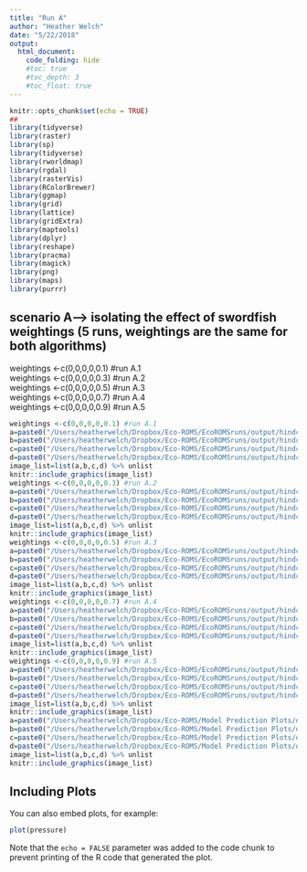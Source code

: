 ```yaml
---
title: "Run A"
author: "Heather Welch"
date: "5/22/2018"
output: 
  html_document:
    code_folding: hide
    #toc: true
    #toc_depth: 3
    #toc_float: true
---
```


```r
knitr::opts_chunk$set(echo = TRUE)
##
library(tidyverse)
library(raster)
library(sp)
library(tidyverse)
library(rworldmap)
library(rgdal)
library(rasterVis)
library(RColorBrewer)
library(ggmap)
library(grid)
library(lattice)
library(gridExtra)
library(maptools)
library(dplyr)
library(reshape)
library(pracma)
library(magick)
library(png)
library(maps)
library(purrr)
```
## scenario A--> isolating the effect of swordfish weightings (5 runs, weightings are the same for both algorithms)  
weightings <-c(0,0,0,0,0.1) #run A.1  
weightings <-c(0,0,0,0,0.3) #run A.2  
weightings <-c(0,0,0,0,0.5) #run A.3  
weightings <-c(0,0,0,0,0.7) #run A.4  
weightings <-c(0,0,0,0,0.9) #run A.5  


```r
weightings <-c(0,0,0,0,0.1) #run A.1  
a=paste0("/Users/heatherwelch/Dropbox/Eco-ROMS/EcoROMSruns/output/hindcast_ms/mean/EcoROMS_original_",paste0(weightings,collapse="_"),"_1995-09-11_mean.png")
b=paste0("/Users/heatherwelch/Dropbox/Eco-ROMS/EcoROMSruns/output/hindcast_ms/mean/EcoROMS_original_unscaled_",paste0(weightings,collapse="_"),"_1995-09-11_mean.png")
c=paste0("/Users/heatherwelch/Dropbox/Eco-ROMS/EcoROMSruns/output/hindcast_ms/marxan/marxan_",paste0(weightings,collapse="_"),"_1995-09-11_raw.png")
d=paste0("/Users/heatherwelch/Dropbox/Eco-ROMS/EcoROMSruns/output/hindcast_ms/marxan/marxan_",paste0(weightings,collapse="_"),"_1995-09-11_raw_unscaled.png")
image_list=list(a,b,c,d) %>% unlist
knitr::include_graphics(image_list)
weightings <-c(0,0,0,0,0.3) #run A.2
a=paste0("/Users/heatherwelch/Dropbox/Eco-ROMS/EcoROMSruns/output/hindcast_ms/mean/EcoROMS_original_",paste0(weightings,collapse="_"),"_1995-09-11_mean.png")
b=paste0("/Users/heatherwelch/Dropbox/Eco-ROMS/EcoROMSruns/output/hindcast_ms/mean/EcoROMS_original_unscaled_",paste0(weightings,collapse="_"),"_1995-09-11_mean.png")
c=paste0("/Users/heatherwelch/Dropbox/Eco-ROMS/EcoROMSruns/output/hindcast_ms/marxan/marxan_",paste0(weightings,collapse="_"),"_1995-09-11_raw.png")
d=paste0("/Users/heatherwelch/Dropbox/Eco-ROMS/EcoROMSruns/output/hindcast_ms/marxan/marxan_",paste0(weightings,collapse="_"),"_1995-09-11_raw_unscaled.png")
image_list=list(a,b,c,d) %>% unlist
knitr::include_graphics(image_list)
weightings <-c(0,0,0,0,0.5) #run A.3  
a=paste0("/Users/heatherwelch/Dropbox/Eco-ROMS/EcoROMSruns/output/hindcast_ms/mean/EcoROMS_original_",paste0(weightings,collapse="_"),"_1995-09-11_mean.png")
b=paste0("/Users/heatherwelch/Dropbox/Eco-ROMS/EcoROMSruns/output/hindcast_ms/mean/EcoROMS_original_unscaled_",paste0(weightings,collapse="_"),"_1995-09-11_mean.png")
c=paste0("/Users/heatherwelch/Dropbox/Eco-ROMS/EcoROMSruns/output/hindcast_ms/marxan/marxan_",paste0(weightings,collapse="_"),"_1995-09-11_raw.png")
d=paste0("/Users/heatherwelch/Dropbox/Eco-ROMS/EcoROMSruns/output/hindcast_ms/marxan/marxan_",paste0(weightings,collapse="_"),"_1995-09-11_raw_unscaled.png")
image_list=list(a,b,c,d) %>% unlist
knitr::include_graphics(image_list)
weightings <-c(0,0,0,0,0.7) #run A.4 
a=paste0("/Users/heatherwelch/Dropbox/Eco-ROMS/EcoROMSruns/output/hindcast_ms/mean/EcoROMS_original_",paste0(weightings,collapse="_"),"_1995-09-11_mean.png")
b=paste0("/Users/heatherwelch/Dropbox/Eco-ROMS/EcoROMSruns/output/hindcast_ms/mean/EcoROMS_original_unscaled_",paste0(weightings,collapse="_"),"_1995-09-11_mean.png")
c=paste0("/Users/heatherwelch/Dropbox/Eco-ROMS/EcoROMSruns/output/hindcast_ms/marxan/marxan_",paste0(weightings,collapse="_"),"_1995-09-11_raw.png")
d=paste0("/Users/heatherwelch/Dropbox/Eco-ROMS/EcoROMSruns/output/hindcast_ms/marxan/marxan_",paste0(weightings,collapse="_"),"_1995-09-11_raw_unscaled.png")
image_list=list(a,b,c,d) %>% unlist
knitr::include_graphics(image_list)
weightings <-c(0,0,0,0,0.9) #run A.5  
a=paste0("/Users/heatherwelch/Dropbox/Eco-ROMS/EcoROMSruns/output/hindcast_ms/mean/EcoROMS_original_",paste0(weightings,collapse="_"),"_1995-09-11_mean.png")
b=paste0("/Users/heatherwelch/Dropbox/Eco-ROMS/EcoROMSruns/output/hindcast_ms/mean/EcoROMS_original_unscaled_",paste0(weightings,collapse="_"),"_1995-09-11_mean.png")
c=paste0("/Users/heatherwelch/Dropbox/Eco-ROMS/EcoROMSruns/output/hindcast_ms/marxan/marxan_",paste0(weightings,collapse="_"),"_1995-09-11_raw.png")
d=paste0("/Users/heatherwelch/Dropbox/Eco-ROMS/EcoROMSruns/output/hindcast_ms/marxan/marxan_",paste0(weightings,collapse="_"),"_1995-09-11_raw_unscaled.png")
image_list=list(a,b,c,d) %>% unlist
knitr::include_graphics(image_list)
a=paste0("/Users/heatherwelch/Dropbox/Eco-ROMS/Model Prediction Plots/daily_predictions/swor/swor_1995-09-11_mean.png")
b=paste0("/Users/heatherwelch/Dropbox/Eco-ROMS/Model Prediction Plots/daily_predictions/lbst_nolat/lbst_nolat_1995-09-11_mean.png")
c=paste0("/Users/heatherwelch/Dropbox/Eco-ROMS/Model Prediction Plots/daily_predictions/blshobs/blshobs_1995-09-11_mean.png")
d=paste0("/Users/heatherwelch/Dropbox/Eco-ROMS/Model Prediction Plots/daily_predictions/blshtrk_nolat/blshtrk_nolat_1995-09-11_mean.png")
image_list=list(a,b,c,d) %>% unlist
knitr::include_graphics(image_list)
```

## Including Plots

You can also embed plots, for example:

```r
plot(pressure)
```

Note that the `echo = FALSE` parameter was added to the code chunk to prevent printing of the R code that generated the plot.
